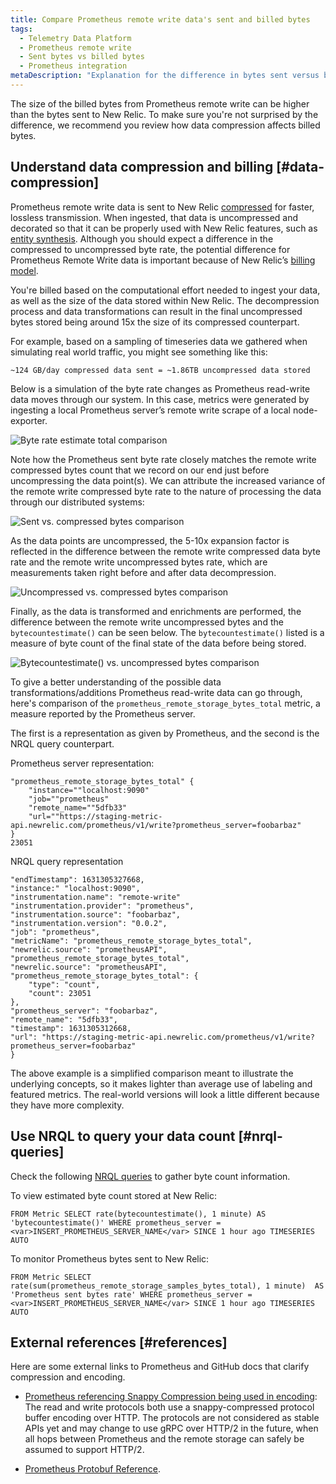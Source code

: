 ```yaml
---
title: Compare Prometheus remote write data's sent and billed bytes
tags:
  - Telemetry Data Platform
  - Prometheus remote write
  - Sent bytes vs billed bytes
  - Prometheus integration
metaDescription: "Explanation for the difference in bytes sent versus bytes stored and billed for Prometheus remote write data."
---
```






The size of the billed bytes from Prometheus remote write can be higher than the bytes sent to New Relic. To make sure you're not surprised by the difference, we recommend you review how data compression affects billed bytes.

## Understand data compression and billing [#data-compression]

Prometheus remote write data is sent to New Relic [compressed](https://prometheus.io/docs/prometheus/latest/storage/#remote-storage-integrations) for faster, lossless transmission. When ingested, that data is uncompressed and decorated so that it can be properly used with New Relic features, such as [entity synthesis](/docs/new-relic-one/use-new-relic-one/core-concepts/what-entity-new-relic/#entity-synthesis). Although you should expect a difference in the compressed to uncompressed byte rate, the potential difference for Prometheus Remote Write data is important because of New Relic’s [billing model](/docs/accounts/accounts-billing/new-relic-one-pricing-billing/new-relic-one-pricing-billing/#usage-calculation).

You're billed based on the computational effort needed to ingest your data, as well as the size of the data stored within New Relic. The decompression process and data transformations can result in the final uncompressed bytes stored being around 15x the size of its compressed counterpart.

For example, based on a sampling of timeseries data we gathered when simulating real world traffic, you might see something like this:

```
~124 GB/day compressed data sent = ~1.86TB uncompressed data stored
```

Below is a simulation of the byte rate changes as Prometheus read-write data moves through our system. In this case, metrics were generated by ingesting a local Prometheus server’s remote write scrape of a local node-exporter.

<img
  title="Byte rate estimate total comparison"
  alt="Byte rate estimate total comparison"
  src={infrastructureByteRateEstimate}
/>

Note how the Prometheus sent byte rate closely matches the remote write compressed bytes count that we record on our end just before uncompressing the data point(s). We can attribute the increased variance of the remote write compressed byte rate to the nature of processing the data through our distributed systems:

<img
  title="Sent vs. compressed bytes comparison"
  alt="Sent vs. compressed bytes comparison"
  src={infrastructureSentvsCompressedChart}
/>

As the data points are uncompressed, the 5-10x expansion factor is reflected in the difference between the remote write compressed data byte rate and the remote write uncompressed bytes rate, which are measurements taken right before and after data decompression.

<img
  title="Uncompressed vs. compressed bytes comparison"
  alt="Uncompressed vs. compressed bytes comparison"
  src={infrastructureUncompressedvsCompressedChart}
/>

Finally, as the data is transformed and enrichments are performed, the difference between the remote write uncompressed bytes and the `bytecountestimate()` can be seen below. The `bytecountestimate()` listed is a measure of byte count of the final state of the data before being stored.

<img
  title="Bytecountestimate() vs. uncompressed bytes comparison"
  alt="Bytecountestimate() vs. uncompressed bytes comparison"
  src={infrastructureCountEstimatevsUncompressedChart}
/>

To give a better understanding of the possible data transformations/additions Prometheus read-write data can go through, here's comparison of the `prometheus_remote_storage_bytes_total` metric, a measure reported by the Prometheus server.

The first is a representation as given by Prometheus, and the second is the NRQL query counterpart.

Prometheus server representation:

```
"prometheus_remote_storage_bytes_total" {
	"instance=""localhost:9090"
	"job=""prometheus"
	"remote_name=""5dfb33"
	"url=""https://staging-metric-api.newrelic.com/prometheus/v1/write?prometheus_server=foobarbaz"
}
23051
```

NRQL query representation

```
"endTimestamp": 1631305327668,
"instance:" "localhost:9090",
"instrumentation.name": "remote-write"
"instrumentation.provider": "prometheus",
"instrumentation.source": "foobarbaz",
"instrumentation.version": "0.0.2",
"job": "prometheus",
"metricName": "prometheus_remote_storage_bytes_total",
"newrelic.source": "prometheusAPI",
"prometheus_remote_storage_bytes_total",
"newrelic.source": "prometheusAPI",
"prometheus_remote_storage_bytes_total": {
	"type": "count",
	"count": 23051
},
"prometheus_server": "foobarbaz",
"remote_name": "5dfb33",
"timestamp": 1631305312668,
"url": "https://staging-metric-api.newrelic.com/prometheus/v1/write?prometheus_server=foobarbaz"
}
```

<Callout variant="tip">
  The above example is a simplified comparison meant to illustrate the underlying concepts, so it makes lighter than average use of labeling and featured metrics. The real-world versions will look a little different because they have more complexity.
</Callout>

## Use NRQL to query your data count [#nrql-queries]

Check the following [NRQL queries](/docs/query-your-data/nrql-new-relic-query-language/get-started/introduction-nrql-new-relics-query-language/) to gather byte count information.

To view estimated byte count stored at New Relic:

```
FROM Metric SELECT rate(bytecountestimate(), 1 minute) AS 'bytecountestimate()' WHERE prometheus_server = <var>INSERT_PROMETHEUS_SERVER_NAME</var> SINCE 1 hour ago TIMESERIES AUTO
```

To monitor Prometheus bytes sent to New Relic:

```
FROM Metric SELECT rate(sum(prometheus_remote_storage_samples_bytes_total), 1 minute)  AS 'Prometheus sent bytes rate' WHERE prometheus_server = <var>INSERT_PROMETHEUS_SERVER_NAME</var> SINCE 1 hour ago TIMESERIES  AUTO 
```

## External references [#references]

Here are some external links to Prometheus and GitHub docs that clarify compression and encoding.

* [Prometheus referencing Snappy Compression being used in encoding](https://prometheus.io/docs/prometheus/latest/storage/#overview): The read and write protocols both use a snappy-compressed protocol buffer encoding over HTTP. The protocols are not considered as stable APIs yet and may change to use gRPC over HTTP/2 in the future, when all hops between Prometheus and the remote storage can safely be assumed to support HTTP/2.

* [Prometheus Protobuf Reference](https://github.com/prometheus/prometheus/blob/main/prompb/types.proto#L58-L64).
